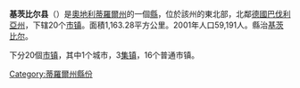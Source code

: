 {{unreferenced|time=2009-2-20}}
{{noteTA|G1=奥地利地名}}
{{Infobox Austrian district |
 subject_name = 基茨比尔县<br/>Bezirk Kitzbühel  |
 region_map = |
 district_map = |
 region = [[蒂羅爾州|蒂羅爾州]] |
 population = 59,191     <small>(2001)</small> |
 prefix =  |
 area = 1,163.28      |
 car_plate = KB |
 nuts_code =  |
 municipalities = 20 |
 image_location = Karte-tirol-KB.png|
}}
'''基茨比尔县'''（{{lang-de|Bezirk Kitzbühel}}）是[[奧地利|奧地利]][[蒂羅爾州|蒂羅爾州]]的一個[[县_(奥地利)|縣]]，位於該州的東北部，北鄰[[德國|德國]][[巴伐利亞州|巴伐利亞州]]，下辖20个[[市镇_(奥地利)|市镇]]。面積1,163.28平方公里。2001年人口59,191人。縣治[[基茨比尔|基茨比尔]]。

下分20個[[市镇_(奥地利)|市镇]]，其中1个城市，3[[集镇|集镇]]，16个普通市镇。

{{蒂羅爾州行政區劃}}
{{Authority control}}
[[Category:蒂羅爾州縣份|Category:蒂羅爾州縣份]]